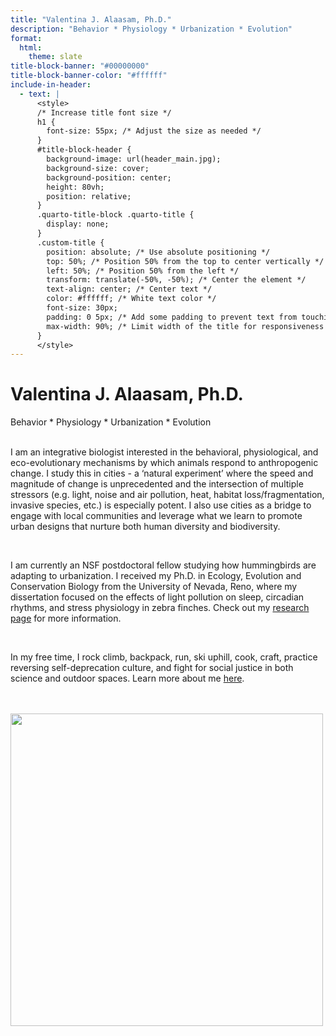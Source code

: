 ```yaml
---
title: "Valentina J. Alaasam, Ph.D."
description: "Behavior * Physiology * Urbanization * Evolution"
format:
  html:
    theme: slate
title-block-banner: "#00000000"
title-block-banner-color: "#ffffff"
include-in-header:
  - text: |
      <style>
      /* Increase title font size */
      h1 {
        font-size: 55px; /* Adjust the size as needed */
      }
      #title-block-header {
        background-image: url(header_main.jpg);
        background-size: cover;
        background-position: center;
        height: 80vh;
        position: relative;   
      }
      .quarto-title-block .quarto-title {
        display: none;
      }
      .custom-title {
        position: absolute; /* Use absolute positioning */
        top: 50%; /* Position 50% from the top to center vertically */
        left: 50%; /* Position 50% from the left */
        transform: translate(-50%, -50%); /* Center the element */
        text-align: center; /* Center text */
        color: #ffffff; /* White text color */
        font-size: 30px; 
        padding: 0 5px; /* Add some padding to prevent text from touching the edges */
        max-width: 90%; /* Limit width of the title for responsiveness */
      }
      </style>
---
```


::: custom-title
<h1><strong>Valentina J. Alaasam, Ph.D.</strong></h1>

<p>Behavior \* Physiology \* Urbanization \* Evolution</p>
:::

::: column-page
::: {layout="[ [1,1]]"}
::: left
\
I am an integrative biologist interested in the behavioral, physiological, and eco-evolutionary mechanisms by which animals respond to anthropogenic change. I study this in cities - a 'natural experiment' where the speed and magnitude of change is unprecedented and the intersection of multiple stressors (e.g. light, noise and air pollution, heat, habitat loss/fragmentation, invasive species, etc.) is especially potent. I also use cities as a bridge to engage with local communities and leverage what we learn to promote urban designs that nurture both human diversity and biodiversity.

\

I am currently an NSF postdoctoral fellow studying how hummingbirds are adapting to urbanization. I received my Ph.D. in Ecology, Evolution and Conservation Biology from the University of Nevada, Reno, where my dissertation focused on the effects of light pollution on sleep, circadian rhythms, and stress physiology in zebra finches. Check out my [research page](https://valaasam.github.io/research.html) for more information.

\

In my free time, I rock climb, backpack, run, ski uphill, cook, craft, practice reversing self-deprecation culture, and fight for social justice in both science and outdoor spaces. Learn more about me [here](https://valaasam.github.io/about.html).
:::

::: right
\
\
![](Val_main.JPG){width="500"}
:::
:::
:::
